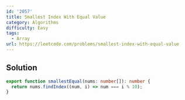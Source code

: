 ```yaml
---
id: '2057'
title: Smallest Index With Equal Value
category: Algorithms
difficulty: Easy
tags:
  - Array
url: https://leetcode.com/problems/smallest-index-with-equal-value
---
```


## Solution

```typescript filename="solution.ts" copy
export function smallestEqual(nums: number[]): number {
  return nums.findIndex((num, i) => num === i % 10);
}
```
